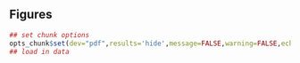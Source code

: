 ## Figures

```r
## set chunk options
opts_chunk$set(dev="pdf",results='hide',message=FALSE,warning=FALSE,echo=FALSE)
## load in data

```


